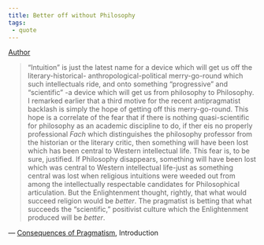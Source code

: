 ```yaml
---
title: Better off without Philosophy
tags:
 - quote
---
```


[Author](/docs/phil/Richard Rorty.html)

> "Intuition" is just the latest name for a device which will get us off the literary-historical- anthropological-political merry-go-round which such intellectuals ride, and onto something "progressive" and "scientific" -a device which will get us from philosophy to Philosophy. I remarked earlier that a third motive for the recent antipragmatist backlash is simply the hope of getting off this merry-go-round. This hope is a correlate of the fear that if there is nothing quasi-scientific for philosophy as an academic discipline to do, if ther eis no properly professional *Fach* which distinguishes the philosophy professor from the historian or the literary critic, then something will have been lost which has been central to Western intellectual life. This fear is, to be sure, justified. If Philosophy disappears, something will have been lost which was central to Western intellectual life-just as something central was lost when religious intuitions were weeded out from among the intellectually respectable candidates for Philosophical articulation. But the Enlightenment thought, rightly, that what would succeed religion would be *better*. The pragmatist is betting that what succeeds the "scientific," positivist culture which the Enlightenment produced will be *better*.

— [Consequences of Pragmatism](/docs/phil/Consequences of Pragmatism.html), Introduction